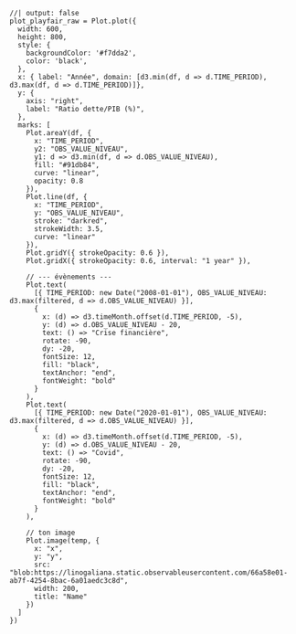
```ojs
//| output: false
plot_playfair_raw = Plot.plot({
  width: 600,
  height: 800,
  style: {
    backgroundColor: '#f7dda2',
    color: 'black',
  },
  x: { label: "Année", domain: [d3.min(df, d => d.TIME_PERIOD), d3.max(df, d => d.TIME_PERIOD)]},
  y: {
    axis: "right",
    label: "Ratio dette/PIB (%)",
  },
  marks: [
    Plot.areaY(df, {
      x: "TIME_PERIOD",
      y2: "OBS_VALUE_NIVEAU",
      y1: d => d3.min(df, d => d.OBS_VALUE_NIVEAU),
      fill: "#91db84",
      curve: "linear",
      opacity: 0.8
    }),
    Plot.line(df, {
      x: "TIME_PERIOD",
      y: "OBS_VALUE_NIVEAU",
      stroke: "darkred",
      strokeWidth: 3.5,
      curve: "linear"
    }),
    Plot.gridY({ strokeOpacity: 0.6 }),
    Plot.gridX({ strokeOpacity: 0.6, interval: "1 year" }),

    // --- évènements ---
    Plot.text(
      [{ TIME_PERIOD: new Date("2008-01-01"), OBS_VALUE_NIVEAU: d3.max(filtered, d => d.OBS_VALUE_NIVEAU) }],
      {
        x: (d) => d3.timeMonth.offset(d.TIME_PERIOD, -5),
        y: (d) => d.OBS_VALUE_NIVEAU - 20,
        text: () => "Crise financière",
        rotate: -90,
        dy: -20,
        fontSize: 12,
        fill: "black",
        textAnchor: "end",
        fontWeight: "bold"
      }
    ),
    Plot.text(
      [{ TIME_PERIOD: new Date("2020-01-01"), OBS_VALUE_NIVEAU: d3.max(filtered, d => d.OBS_VALUE_NIVEAU) }],
      {
        x: (d) => d3.timeMonth.offset(d.TIME_PERIOD, -5),
        y: (d) => d.OBS_VALUE_NIVEAU - 20,
        text: () => "Covid",
        rotate: -90,
        dy: -20,
        fontSize: 12,
        fill: "black",
        textAnchor: "end",
        fontWeight: "bold"
      }
    ),

    // ton image
    Plot.image(temp, {
      x: "x",
      y: "y",
      src: "blob:https://linogaliana.static.observableusercontent.com/66a58e01-ab7f-4254-8bac-6a01aedc3c8d",
      width: 200,
      title: "Name"
    })
  ]
})

```